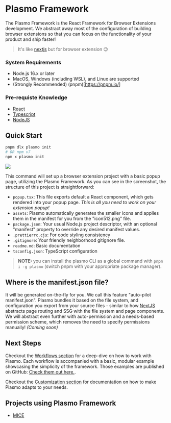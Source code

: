 # Plasmo Framework

The Plasmo Framework is the React Framework for Browser Extensions development. We abstract away most of the configuration of building browser extensions so that you can focus on the functionality of your product and ship faster!

> It's like [nextjs](https://nextjs.org/) but for browser extension 😉

### System Requirements

- Node.js 16.x or later
- MacOS, Windows (including WSL), and Linux are supported
- (Strongly Recommended) (pnpm)[https://pnpm.io/]

### Pre-requiste Knowledge

- [React](https://reactjs.org/)
- [Typescript](https://www.typescriptlang.org/)
- [NodeJS](https://nodejs.org/)

## Quick Start

```sh
pnpm dlx plasmo init
# OR npm v7
npm x plasmo init
```

![](/screenshots/file_structure.png)

This command will set up a browser extension project with a basic popup page, utilizing the Plasmo Framework. As you can see in the screenshot, the structure of this project is straightforward:

- `popup.tsx`: This file exports default a React component, which gets rendered into your popup page. _This is all you need to work on your extension popup!_
- `assets`: Plasmo automatically generates the smaller icons and applies them in the manifest for you from the "icon512.png" file.
- `package.json`: Your usual Node.js project descriptor, with an optional "manifest" property to override any desired manifest values.
- `.prettierrc.cjs`: For code styling consistency
- `.gitignore`: Your friendly neighborhood gitignore file.
- `readme.md`: Basic documentation
- `tsconfig.json`: TypeScript configuration

> **NOTE:** you can install the plasmo CLI as a global command with `pnpm i -g plasmo` (switch pnpm with your appropriate package manager).

## Where is the manifest.json file?

It will be generated on-the-fly for you. We call this feature "auto-pilot manifest.json". Plasmo bundles it based on the file system, and configuration you export from your source files - similar to how [NextJS](https://nextjs.org/) abstracts page routing and SSG with the file system and page components. We will abstract even further with auto-permission and a needs-based permission scheme, which removes the need to specify permissions manually! _(Coming soon)_

## Next Steps

Checkout the [Workflows section](./workflows) for a deep-dive on how to work with Plasmo. Each workflow is accompanied with a basic, modular example showcasing the simplicity of the framework. Those examples are published on GitHub: [Check them out here.](https://github.com/PlasmoHQ/examples).

Checkout the [Customization section](./customization) for documentation on how to make Plasmo adapts to your needs.

<!-- Advanced section: setup a plasmo project with a simple server -->

## Projects using Plasmo Framework

- [MICE](https://github.com/PlasmoHQ/mice)
